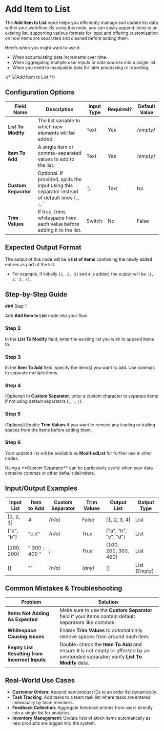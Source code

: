 
# Add Item to List

The **Add Item to List** node helps you efficiently manage and update list data within your workflow. By using this node, you can easily append items to an existing list, supporting various formats for input and offering customization on how items are separated and cleaned before adding them.

Here’s when you might want to use it:

- When accumulating data increments over time.
- When aggregating multiple user inputs or data sources into a single list.
- When you need to manipulate data for later processing or reporting.

{/* ![Add Item to List](./add-item-to-list.png) */}

## Configuration Options

| Field Name           | Description                                                                                       | Input Type | Required? | Default Value |
| -------------------- | ------------------------------------------------------------------------------------------------- | ---------- | --------- | ------------- |
| **List To Modify**   | The list variable to which new elements will be added.                                            | Text       | Yes       | _(empty)_     |
| **Item To Add**      | A single item or comma-separated values to add to the list.                                       | Text       | Yes       | _(empty)_     |
| **Custom Separator** | Optional. If provided, splits the input using this separator instead of default ones (`,`, `;`, ` | `).        | Text      | No            |
| **Trim Values**      | If true, trims whitespace from each value before adding it to the list.                           | Switch     | No        | False         |

## Expected Output Format

The output of this node will be a **list of items** containing the newly added entries as part of the list.

- For example, if initially `[1, 2, 3]` and `4` is added, the output will be `[1, 2, 3, 4]`.

## Step-by-Step Guide

<Steps>
### Step 1

Add **Add Item to List** node into your flow.

### Step 2

In the **List To Modify** field, enter the existing list you wish to append items to.

### Step 3

In the **Item To Add** field, specify the item(s) you want to add. Use commas to separate multiple items.

### Step 4

(Optional) In **Custom Separator**, enter a custom character to separate items if not using default separators (`,`, `;`, `|`).

### Step 5

(Optional) Enable **Trim Values** if you want to remove any leading or trailing spaces from the items before adding them.

### Step 6

Your updated list will be available as **ModifiedList** for further use in other nodes.

</Steps>

<Callout type="info" title="Tip">
  Using a **Custom Separator** can be particularly useful when your data
  contains commas or other default delimiters.
</Callout>

## Input/Output Examples

| Input List | Item to Add   | Custom Separator | Trim Values | Output List          | Output Type  |
| ---------- | ------------- | ---------------- | ----------- | -------------------- | ------------ |
| [1, 2, 3]  | 4             | _(n/a)_          | False       | [1, 2, 3, 4]         | List         |
| ["a", "b"] | "c,d"         | _(n/a)_          | True        | ["a", "b", "c", "d"] | List         |
| [100, 200] | " 300 ; 400 " | ;                | True        | [100, 200, 300, 400] | List         |
| []         | ""            | _(n/a)_          | _(any)_     | []                   | List (Empty) |

## Common Mistakes & Troubleshooting

| Problem                                        | Solution                                                                                                                            |
| ---------------------------------------------- | ----------------------------------------------------------------------------------------------------------------------------------- |
| **Items Not Adding As Expected**               | Make sure to use the **Custom Separator** field if your items contain default separators like commas.                               |
| **Whitespace Causing Issues**                  | Enable **Trim Values** to automatically remove spaces from around each item.                                                        |
| **Empty List Resulting from Incorrect Inputs** | Double-check the **Item To Add** and ensure it is not empty or affected by an unintended separator; verify **List To Modify** data. |

## Real-World Use Cases

- **Customer Orders**: Append new product IDs to an order list dynamically.
- **Task Tracking**: Add tasks to a team task list where tasks are entered individually by team members.
- **Feedback Collection**: Aggregate feedback entries from users directly into a single list for analytics.
- **Inventory Management**: Update lists of stock items automatically as new products are logged into the system.
